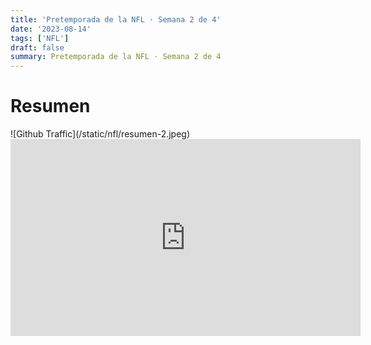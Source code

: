 ```yaml
---
title: 'Pretemporada de la NFL · Semana 2 de 4'
date: '2023-08-14'
tags: ['NFL']
draft: false
summary: Pretemporada de la NFL · Semana 2 de 4
---
```


# Resumen

<div className="-mx-2 flex flex-wrap justify-center overflow-hidden xl:-mx-2">
  <div className="my-1 w-full overflow-hidden px-2 xl:my-1 xl:w-1/2 xl:px-2">
    ![Github Traffic](/static/nfl/resumen-2.jpeg)
  </div>
</div>
<div className="-mx-2 flex flex-wrap justify-center overflow-hidden xl:-mx-2">

<iframe
  width="560"
  height="315"
  src="https://www.youtube-nocookie.com/embed/Xe4pqyBF7OQ"
  title="YouTube video player"
  frameborder="0"
  allow="accelerometer; autoplay; clipboard-write; encrypted-media; gyroscope; picture-in-picture; web-share"
  allowfullscreen
></iframe>
</div>
